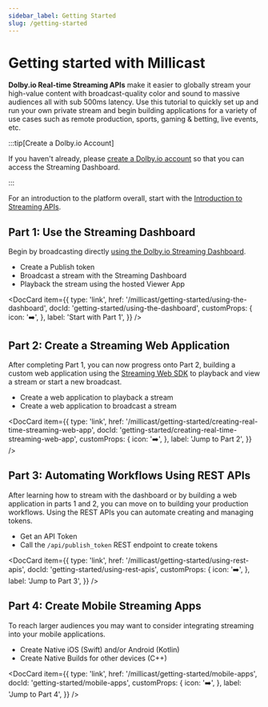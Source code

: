 ```yaml
---
sidebar_label: Getting Started
slug: /getting-started
---
```



# Getting started with Millicast

**Dolby.io Real-time Streaming APIs** make it easier to globally stream your high-value content with broadcast-quality color and sound to massive audiences all with sub 500ms latency. Use this tutorial to quickly set up and run your own private stream and begin building applications for a variety of use cases such as remote production, sports, gaming & betting, live events, etc.

:::tip[Create a Dolby.io Account]

If you haven't already, please [create a Dolby.io account](https://dashboard.dolby.io/signup/?utm_medium=docs&utm_campaign=getting-started&utm_source=docs) so that you can access the Streaming Dashboard.

:::

For an introduction to the platform overall, start with the [Introduction to Streaming APIs](/millicast/introduction-to-streaming-apis.mdx).

## Part 1: Use the Streaming Dashboard

Begin by broadcasting directly [using the Dolby.io Streaming Dashboard](/millicast/getting-started/using-the-dashboard.md).

- Create a Publish token
- Broadcast a stream with the Streaming Dashboard
- Playback the stream using the hosted Viewer App

<DocCard
  item={{
    type: 'link',
    href: '/millicast/getting-started/using-the-dashboard',
    docId: 'getting-started/using-the-dashboard',
    customProps: {
      icon: '➡️',
    },
    label: 'Start with Part 1',
  }}
/>

## Part 2: Create a Streaming Web Application

After completing Part 1, you can now progress onto Part 2, building a custom web application using the [Streaming Web SDK](/millicast/client-sdks/web.mdx) to playback and view a stream or start a new broadcast.

- Create a web application to playback a stream
- Create a web application to broadcast a stream

<DocCard
  item={{
    type: 'link',
    href: '/millicast/getting-started/creating-real-time-streaming-web-app',
    docId: 'getting-started/creating-real-time-streaming-web-app',
    customProps: {
      icon: '➡️',
    },
    label: 'Jump to Part 2',
  }}
/>

## Part 3: Automating Workflows Using REST APIs

After learning how to stream with the dashboard or by building a web application in parts 1 and 2, you can move on to building your production workflows. Using the REST APIs you can automate creating and managing tokens.

- Get an API Token
- Call the `/api/publish_token` REST endpoint to create tokens

<DocCard
  item={{
    type: 'link',
    href: '/millicast/getting-started/using-rest-apis',
    docId: 'getting-started/using-rest-apis',
    customProps: {
      icon: '➡️',
    },
    label: 'Jump to Part 3',
  }}
/>

## Part 4: Create Mobile Streaming Apps

To reach larger audiences you may want to consider integrating streaming into your mobile applications.

- Create Native iOS (Swift) and/or Android (Kotlin)
- Create Native Builds for other devices (C++)

<DocCard
  item={{
    type: 'link',
    href: '/millicast/getting-started/mobile-apps',
    docId: 'getting-started/mobile-apps',
    customProps: {
      icon: '➡️',
    },
    label: 'Jump to Part 4',
  }}
/>

